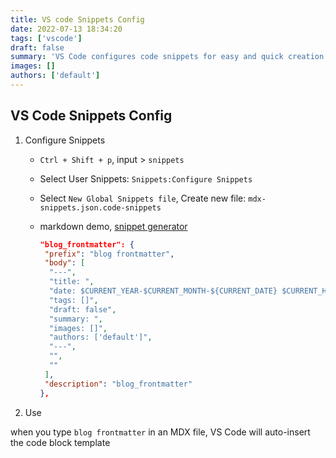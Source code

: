 ```yaml
---
title: VS code Snippets Config
date: 2022-07-13 18:34:20
tags: ['vscode']
draft: false
summary: 'VS Code configures code snippets for easy and quick creation'
images: []
authors: ['default']
---
```


## VS Code Snippets Config

1. Configure Snippets

   - `Ctrl + Shift + p`, input > `snippets`
   - Select User Snippets: `Snippets:Configure Snippets`
   - Select `New Global Snippets file`, Create new file: `mdx-snippets.json.code-snippets`
   - markdown demo, [snippet generator](https://snippet-generator.app/)

     ```json
     "blog_frontmatter": {
      "prefix": "blog frontmatter",
      "body": [
       "---",
       "title: ",
       "date: $CURRENT_YEAR-$CURRENT_MONTH-${CURRENT_DATE} $CURRENT_HOUR:$CURRENT_MINUTE:$CURRENT_SECOND",
       "tags: []",
       "draft: false",
       "summary: ",
       "images: []",
       "authors: ['default']",
       "---",
       "",
       ""
      ],
      "description": "blog_frontmatter"
     },
     ```

2. Use

when you type `blog frontmatter` in an MDX file, VS Code will auto-insert the code block template
